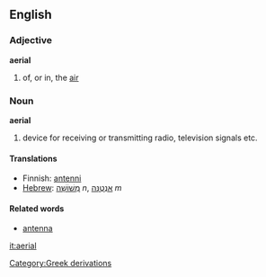 ==English==

===Adjective===
'''aerial'''
#of, or in, the [[air]]

===Noun===
'''aerial'''
# device for receiving or transmitting radio, television signals etc.

====Translations====
*Finnish: [[antenni]]
*[[Hebrew]]: [[מְשׁוֹשָׁה]] ''n'', [[אַנְטֶנָּה]] ''m''

====Related words====
* [[antenna]]

[[it:aerial]]
[[Category:Greek derivations]]